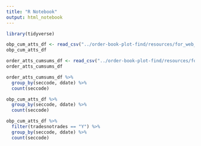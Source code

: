 ```yaml
---
title: "R Notebook"
output: html_notebook
---
```


```r
library(tidyverse)
```

```r
obp_cum_atts_df <- read_csv("../order-book-plot-find/resources/for_web_app/obp_cum_atts_enh_df.csv")
obp_cum_atts_df
```

```r
order_atts_cumsums_df <- read_csv("../order-book-plot-find/resources/for_web_app/order_atts_cumsums_enh4_df.csv")
order_atts_cumsums_df
```

```r
order_atts_cumsums_df %>% 
  group_by(seccode, ddate) %>% 
  count(seccode)
```

```r
obp_cum_atts_df %>% 
  group_by(seccode, ddate) %>% 
  count(seccode)
```

```r
obp_cum_atts_df %>% 
  filter(tradesnotrades == "Y") %>% 
  group_by(seccode, ddate) %>% 
  count(seccode)
```
